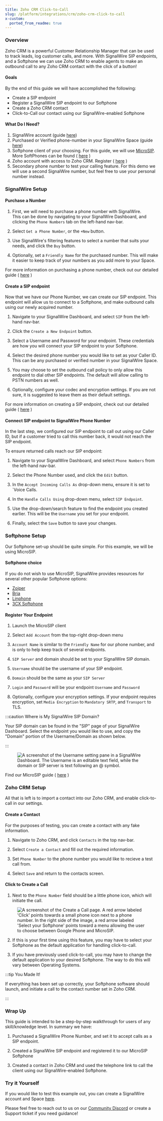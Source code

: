 ```yaml
---
title: Zoho CRM Click-to-Call
slug: /platform/integrations/crm/zoho-crm-click-to-call
x-custom:
  ported_from_readme: true
---
```


### Overview

Zoho CRM is a powerful Customer Relationship Manager that can be used to track leads, log customer calls, and more. With SignalWire SIP endpoints, and a Softphone we can use Zoho CRM to enable agents to make an outbound call to any Zoho CRM contact with the click of a button!

#### Goals

By the end of this guide we will have accomplished the following:

- Create a SIP endpoint
- Register a SignalWire SIP endpoint to our Softphone
- Create a Zoho CRM contact
- Click-to-Call our contact using our SignalWire-enabled Softphone

#### What Do I Need?

1. SignalWire account (guide [here](/platform/dashboard/getting-started/signing-up-for-a-space))
2. Purchased or Verified phone-number in your SignalWire Space (guide [here](/platform/phone-numbers/getting-started/buying-a-phone-number))
3. Softphone client of your choosing. For this guide, we will use [MicroSIP](https://www.microsip.org/). More SoftPhones can be found ( [here](/platform/integrations/softphones/set-up-zoiper-softphone-with-signalwire) )
4. Zoho account with access to Zoho CRM. Register ( [here](https://www.zoho.com/sign/signup.html) )
5. Secondary phone number to test your calling feature. For this demo we will use a second SignalWire number, but feel free to use your personal number instead.

### SignalWire Setup

#### Purchase a Number

1. First, we will need to purchase a phone number with SignalWire.  
   This can be done by navigating to your SignalWire Dashboard, and clicking the `Phone Numbers` tab on the left-hand nav-bar.

2. Select `Get a Phone Number`, or the `+New` button.

3. Use SignalWire's filtering features to select a number that suits your needs, and click the `Buy` button.

4. Optionally, set a `Friendly Name` for the purchased number. This will make it easier to keep track of your numbers as you add more to your Space.

For more information on purchasing a phone number, check out our detailed guide ( [here](/platform/phone-numbers/getting-started/buying-a-phone-number) )

#### Create a SIP endpoint

Now that we have our Phone Number, we can create our SIP endpoint. This endpoint will allow us to connect to a Softphone, and make outbound calls using our newly acquired number.

1. Navigate to your SignalWire Dashboard, and select `SIP` from the left-hand nav-bar.

2. Click the `Create a New Endpoint` button.

3. Select a Username and Password for your endpoint. These credentials are how you will connect your SIP endpoint to your Softphone.

4. Select the desired phone number you would like to set as your Caller ID. This can be any purchased or verified number in your SignalWire Space.

5. You may choose to set the outbound call policy to only allow this endpoint to dial other SIP endpoints. The default will allow calling to PSTN numbers as well.

6. Optionally, configure your codec and encryption settings. If you are not sure, it is suggested to leave them as their default settings.

For more information on creating a SIP endpoint, check out our detailed guide ( [here](/voice/sip/get-started) )

#### Connect SIP endpoint to SignalWire Phone Number

In the last step, we configured our SIP endpoint to call out using our Caller ID, but if a customer tried to call this number back, it would not reach the SIP endpoint.

To ensure returned calls reach our SIP endpoint:

1. Navigate to your SignalWire Dashboard, and select `Phone Numbers` from the left-hand nav-bar.

2. Select the Phone Number used, and click the `Edit` button.

3. In the `Accept Incoming Calls As` drop-down menu, ensure it is set to \`Voice Calls.

4. In the `Handle Calls Using` drop-down menu, select `SIP Endpoint`.

5. Use the drop-down/search feature to find the endpoint you created earlier. This will be the `Username` you set for your endpoint.

6. Finally, select the `Save` button to save your changes.

### Softphone Setup

Our Softphone set-up should be quite simple. For this example, we will be using MicroSIP.

#### Softphone choice

If you do not wish to use MicroSIP, SignalWire provides resources for several other popular Softphone options:

- [Zoiper](/platform/integrations/softphones/set-up-zoiper-softphone-with-signalwire)
- [Bria](/platform/integrations/softphones/set-up-bria-softphone-with-signalwire)
- [Linphone](/platform/integrations/softphones/connect-signalwire-with-linphone)
- [3CX Softphone](/platform/integrations/softphones/connect-signalwire-with-3cx)

#### Register Your Endpoint

1. Launch the MicroSIP client

2. Select `Add Account` from the top-right drop-down menu

3. `Account Name` is similar to the `Friendly Name` for our phone number, and is only to help keep track of several endpoints.

4. `SIP Server` and domain should be set to your SignalWire SIP domain.

5. `Username` should be the username of your SIP endpoint.

6. `Domain` should be the same as your `SIP Server`

7. `Login` and `Password` will be your endpoint `Username` and `Password`

8. Optionally, configure your encryption settings. If your endpoint requires encryption, set `Media Encryption` to `Mandatory SRTP`, and `Transport` to TLS.

:::caution Where is My SignalWire SIP Domain?

Your SIP domain can be found in the "SIP" page of your SignalWire Dashboard. Select the endpoint you would like to use, and copy the "Domain" portion of the Username/Domain as shown below.

:::

<figure>
  <img className="img-800" src={require("./862cf62-SIPUserDomain.webP").default} alt="A screenshot of the Username setting pane in a SignalWire Dashboard. The Username is an editable text field, while the domain or SIP server is text following an @ symbol." />
</figure>

Find our MicroSIP guide ( [here](/platform/integrations/softphones/microsip-softphone) )

### Zoho CRM Setup

All that is left is to import a contact into our Zoho CRM, and enable click-to-call in our settings.

#### Create a Contact

For the purposes of testing, you can create a contact with any fake information.

1. Navigate to Zoho CRM, and click `Contacts` in the top nav-bar.

2. Select `Create a Contact` and fill out the required information.

3. Set `Phone Number` to the phone number you would like to recieve a test call from.

4. Select `Save` and return to the contacts screen.

#### Click to Create a Call

1. Next to the `Phone Number` field should be a little phone icon, which will initiate the call.

<figure>
  <img className="img-800" src={require("./82f7218-Clicktocall.webP").default} alt="A screenshot of the Create a Call page. A red arrow labeled 'Click' points towards a small phone icon next to a phone number. In the right side of the image, a red arrow labeled 'Select your Softphone' points toward a menu allowing the user to choose between Google Phone and MicroSIP." />
</figure>

2. If this is your first time using this feature, you may have to select your Softphone as the default application for handling click-to-call.

3. If you have previously used click-to-call, you may have to change the default application to your desired Softphone. The way to do this will vary between Operating Systems.

:::tip You Made It!

If everything has been set up correctly, your Softphone software should launch, and initiate a call to the contact number set in Zoho CRM.

:::

### Wrap Up

This guide is intended to be a step-by-step walkthrough for users of any skill/knowledge level. In summary we have:

1. Purchased a SignalWire Phone Number, and set it to accept calls as a SIP endpoint.

2. Created a SignalWire SIP endpoint and registered it to our MicroSIP Softphone

3. Created a contact in Zoho CRM and used the telephone link to call the client using our SignalWire-enabled Softphone.

### Try it Yourself

If you would like to test this example out, you can create a SignalWire account and Space [here](https://signalwire.com/signup).

Please feel free to reach out to us on our [Community Discord](https://discord.com/invite/F2WNYTNjuF) or create a Support ticket if you need guidance!

